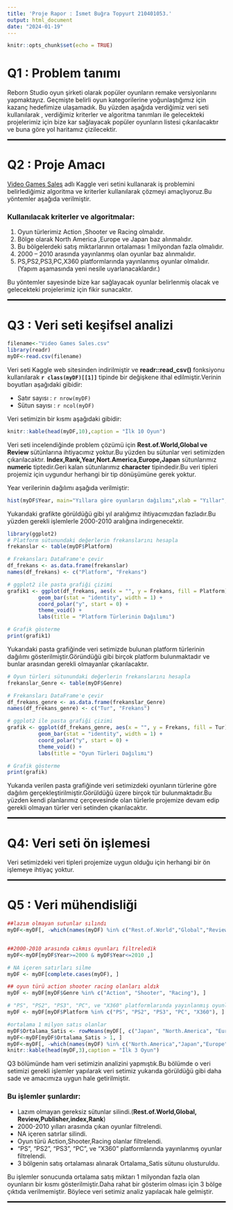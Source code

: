 ```yaml
---
title: 'Proje Rapor : İsmet Buğra Topyurt 210401053.'
output: html_document
date: "2024-01-19"
---
```


```r
knitr::opts_chunk$set(echo = TRUE)
```

# Q1 : Problem tanımı

Reborn Studio oyun şirketi olarak popüler oyunların remake versiyonlarını yapmaktayız. Geçmişte belirli oyun kategorilerine yoğunlaştığımız için kazanç hedefimize ulaşamadık. Bu yüzden aşağıda verdiğimiz veri seti kullanılarak , verdiğimiz kriterler ve algoritma tanımları ile gelecekteki projelerimiz için bize kar sağlayacak popüler oyunların listesi çıkarılacaktır ve buna göre yol haritamız çizilecektir.

<hr style="border:1px solid black;">

# Q2 : Proje Amacı

[Video Games Sales](https://www.kaggle.com/datasets/thedevastator/global-video-game-sales-and-reviews/data) adlı Kaggle veri setini kullanarak iş problemini belirlediğimiz algoritma ve kriterler kullanılarak çözmeyi amaçlıyoruz.Bu yöntemler aşağıda verilmiştir.

### Kullanılacak kriterler ve algoritmalar:

1.  Oyun türlerimiz Action ,Shooter ve Racing olmalıdır.
2.  Bölge olarak North America ,Europe ve Japan baz alınmalıdır.
3.  Bu bölgelerdeki satış miktarlarının ortalaması 1 milyondan fazla olmalıdır.
4.  2000 -- 2010 arasında yayınlanmış olan oyunlar baz alınmalıdır.
5.  PS,PS2,PS3,PC,X360 platformlarında yayınlanmış oyunlar olmalıdır.(Yapım aşamasında yeni nesile uyarlanacaklardır.)

Bu yöntemler sayesinde bize kar sağlayacak oyunlar belirlenmiş olacak ve gelecekteki projelerimiz için fikir sunacaktır.

<hr style="border:1px solid black;">

# Q3 : Veri seti keşifsel analizi

```r
filename<-"Video Games Sales.csv"
library(readr)
myDF<-read.csv(filename)


```

Veri seti Kaggle web sitesinden indirilmiştir ve **readr::read_csv()** fonksiyonu kullanılarak **`r class(myDF)[[1]]`** tipinde bir değişkene ithal edilmiştir.Verinin boyutları aşağıdaki gibidir:

-   Satır sayısı : `r nrow(myDF)`
-   Sütun sayısı : `r ncol(myDF)`

Veri setimizin bir kısmı aşağıdaki gibidir:

```r
knitr::kable(head(myDF,10),caption = "İlk 10 Oyun")

```

Veri seti incelendiğinde problem çözümü için **Rest.of.World,Global ve Review** sütünlarına ihtiyacımız yoktur.Bu yüzden bu sütunlar veri setimizden çıkarılacaktır. **Index,Rank,Year,Nort.America,Europe,Japan** sütunlarımız **numeric** tiptedir.Geri kalan sütunlarımız **character** tipindedir.Bu veri tipleri projemiz için uygundur herhangi bir tip dönüşümüne gerek yoktur.

Year verilerinin dağılımı aşağıda verilmiştir:

```r
hist(myDF$Year, main="Yıllara göre oyunların dağılımı",xlab = "Yıllar",ylab = "Sıklık",col = "lightblue")
```

Yukarıdaki grafikte görüldüğü gibi yıl aralığımız ihtiyacımızdan fazladır.Bu yüzden gerekli işlemlerle 2000-2010 aralığına indirgenecektir.

```r
library(ggplot2)
# Platform sütunundaki değerlerin frekanslarını hesapla
frekanslar <- table(myDF$Platform)

# Frekansları DataFrame'e çevir
df_frekans <- as.data.frame(frekanslar)
names(df_frekans) <- c("Platform", "Frekans")

# ggplot2 ile pasta grafiği çizimi
grafik1 <- ggplot(df_frekans, aes(x = "", y = Frekans, fill = Platform)) +
          geom_bar(stat = "identity", width = 1) +
          coord_polar("y", start = 0) +
          theme_void() +
          labs(title = "Platform Türlerinin Dağılımı")

# Grafik gösterme
print(grafik1)
```

Yukarıdaki pasta grafiğinde veri setimizde bulunan platform türlerinin dağılımı gösterilmiştir.Göründüğü gibi birçok platform bulunmaktadır ve bunlar arasından gerekli olmayanlar çıkarılacaktır.

```r
# Oyun türleri sütunundaki değerlerin frekanslarını hesapla
frekanslar_Genre <- table(myDF$Genre)

# Frekansları DataFrame'e çevir
df_frekans_genre <- as.data.frame(frekanslar_Genre)
names(df_frekans_genre) <- c("Tur", "Frekans")

# ggplot2 ile pasta grafiği çizimi
grafik <- ggplot(df_frekans_genre, aes(x = "", y = Frekans, fill = Tur)) +
          geom_bar(stat = "identity", width = 1) +
          coord_polar("y", start = 0) +
          theme_void() +
          labs(title = "Oyun Türleri Dağılımı")

# Grafik gösterme
print(grafik)
```

Yukarıda verilen pasta grafiğinde veri setimizdeki oyunların türlerine göre dağılım gerçekleştirilmiştir.Görüldüğü üzere birçok tür bulunmaktadır.Bu yüzden kendi planlarımız çerçevesinde olan türlerle projemize devam edip gerekli olmayan türler veri setinden çıkarılacaktır.

<hr style="border:1px solid black;">

# Q4: Veri seti ön işlemesi

Veri setimizdeki veri tipleri projemize uygun olduğu için herhangi bir ön işlemeye ihtiyaç yoktur.

<hr style="border:1px solid black;">

# Q5 : Veri mühendisliği

```r

##lazım olmayan sutunlar sılındı
myDF<-myDF[, -which(names(myDF) %in% c("Rest.of.World","Global","Review","Publisher","index","Rank"))]


##2000-2010 arasında cıkmıs oyunları filtreledik
myDF<-myDF[myDF$Year>=2000 & myDF$Year<=2010 ,]

# NA içeren satırları silme
myDF <- myDF[complete.cases(myDF), ]

## oyun türü action shooter racing olanları aldık
myDF <- myDF[myDF$Genre %in% c("Action", "Shooter", "Racing"), ]

# "PS", "PS2", "PS3", "PC", ve "X360" platformlarında yayınlanmış oyunları seçme
myDF <- myDF[myDF$Platform %in% c("PS", "PS2", "PS3", "PC", "X360"), ]

#ortalama 1 milyon satıs olanlar
myDF$Ortalama_Satis <- rowMeans(myDF[, c("Japan", "North.America", "Europe")], na.rm = TRUE)
myDF<-myDF[myDF$Ortalama_Satis > 1, ]
myDF<-myDF[, -which(names(myDF) %in% c("North.America","Japan","Europe"))]
knitr::kable(head(myDF,3),caption = "İlk 3 Oyun")

```

Q3 bölümünde ham veri setimizin analizini yapmıştık.Bu bölümde o veri setimizi gerekli işlemler yapılarak veri setimiz yukarıda görüldüğü gibi daha sade ve amacımıza uygun hale getirilmiştir.

### Bu işlemler şunlardır:

-   Lazım olmayan gereksiz sütunlar silindi.(**Rest.of.World,Global, Review,Publisher,index,Rank**)
-   2000-2010 yılları arasında çıkan oyunlar filtrelendi.
-   NA içeren satırlar silindi.
-   Oyun türü Action,Shooter,Racing olanlar filtrelendi.
-   "PS", "PS2", "PS3", "PC", ve "X360" platformlarında yayınlanmış oyunlar filtrelendi.
-   3 bölgenin satış ortalaması alınarak Ortalama_Satis sütunu olusturuldu.

Bu işlemler sonucunda ortalama satış miktarı 1 milyondan fazla olan oyunların bir kısmı gösterilmiştir.Daha rahat bir gösterim olması için 3 bölge çıktıda verilmemiştir. Böylece veri setimiz analiz yapılacak hale gelmiştir.

<hr style="border:1px solid black;">

